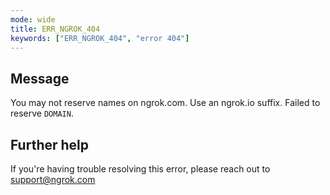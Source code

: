 ```yaml
---
mode: wide
title: ERR_NGROK_404
keywords: ["ERR_NGROK_404", "error 404"]
---
```


## Message

You may not reserve names on ngrok.com. Use an ngrok.io suffix. Failed to reserve `DOMAIN`.

## Further help

If you're having trouble resolving this error, please reach out to [support@ngrok.com](mailto:support@ngrok.com?subject=Help%20with%20ERR_NGROK_404)
